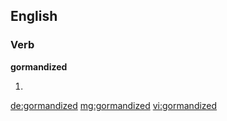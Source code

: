 ==English==

===Verb===
'''gormandized'''

# {{past of|[[gormandize]]}}

[[de:gormandized]]
[[mg:gormandized]]
[[vi:gormandized]]